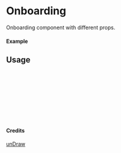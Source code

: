 
<Meta of={Onboarding} title="unDraw/Onboarding" />

# Onboarding

Onboarding component with different props.

#### Example

<Canvas of={Onboarding.Primary} />

## Usage

```ts
import { Onboarding } from "yadl-ui";

const Example = () => {
  return (
      <Onboarding />
  );
};

export default Example;
```

#### Credits
[unDraw](https://undraw.co/illustrations)
